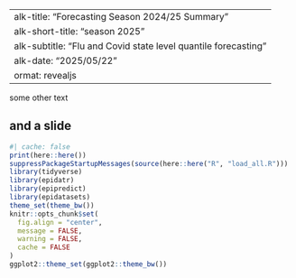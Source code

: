  ---
talk-title: "Forecasting Season 2024/25 Summary"
talk-short-title: "season 2025"
talk-subtitle: "Flu and Covid state level quantile forecasting"
talk-date: "2025/05/22"
format: revealjs
---
  
some other text

## and a slide
```r
#| cache: false
print(here::here())
suppressPackageStartupMessages(source(here::here("R", "load_all.R")))
library(tidyverse)
library(epidatr)
library(epipredict)
library(epidatasets)
theme_set(theme_bw())
knitr::opts_chunk$set(
  fig.align = "center",
  message = FALSE,
  warning = FALSE,
  cache = FALSE
)
ggplot2::theme_set(ggplot2::theme_bw())
```
